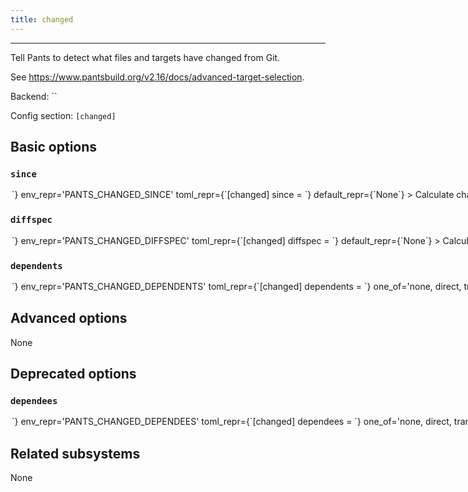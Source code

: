 ```yaml
---
title: changed
---
```



---

Tell Pants to detect what files and targets have changed from Git.

See https://www.pantsbuild.org/v2.16/docs/advanced-target-selection.

Backend: <span className="color--primary">``</span>

Config section: <span className="color--primary">`[changed]`</span>

<span className={styles.options}>

## Basic options

### `since`

<Option
  cli_repr={`--changed-since=<str>`}
  env_repr='PANTS_CHANGED_SINCE'
  toml_repr={`[changed]
since = <str>`}
  default_repr={`None`}
>

Calculate changes since this Git spec (commit range/SHA/ref).

</Option>

### `diffspec`

<Option
  cli_repr={`--changed-diffspec=<str>`}
  env_repr='PANTS_CHANGED_DIFFSPEC'
  toml_repr={`[changed]
diffspec = <str>`}
  default_repr={`None`}
>

Calculate changes contained within a given Git spec (commit range/SHA/ref).

</Option>

### `dependents`

<Option
  cli_repr={`--changed-dependents=<DependentsOption>`}
  env_repr='PANTS_CHANGED_DEPENDENTS'
  toml_repr={`[changed]
dependents = <DependentsOption>`}
  one_of='none, direct, transitive'
  default_repr={`none`}
>

Include direct or transitive dependents of changed targets.

</Option>

## Advanced options

None

## Deprecated options

### `dependees`

<Option
  cli_repr={`--changed-dependees=<DependentsOption>`}
  env_repr='PANTS_CHANGED_DEPENDEES'
  toml_repr={`[changed]
dependees = <DependentsOption>`}
  one_of='none, direct, transitive'
  default_repr={`none`}
  removal_version='2.23.0.dev0'
  removal_hint={'Use --dependents instead'}
>

Include direct or transitive dependents of changed targets.

</Option>

## Related subsystems

None

</span>
